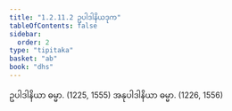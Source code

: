 ```yaml
---
title: "1.2.11.2 ဥပါဒါနိယဒုက"
tableOfContents: false
sidebar:
  order: 2
type: "tipitaka"
basket: "ab"
book: "dhs"
---
```



<DynamicBreadcrumb />

<Division number="92" book="dhs" e="ch" v="29" p="12">

<Paragraph number="217" book="dhs">
ဥပါဒါနိယာ ဓမ္မာ. (<Emphasis>1225, 1555</Emphasis>)
</Paragraph>

<Paragraph number="218" book="dhs">
အနုပါဒါနိယာ ဓမ္မာ. (<Emphasis>1226, 1556</Emphasis>)
</Paragraph>
</Division>